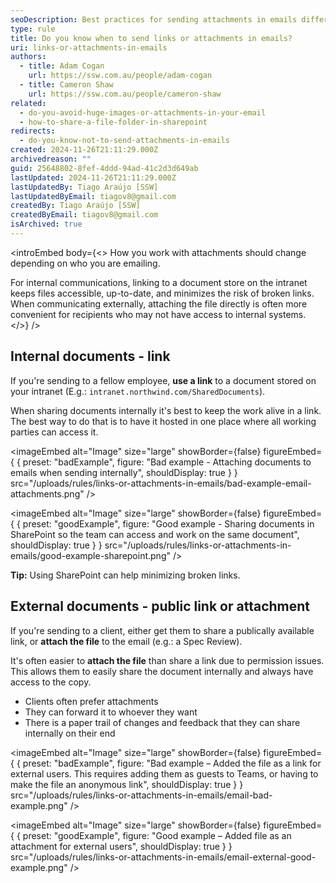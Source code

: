 ```yaml
---
seoDescription: Best practices for sending attachments in emails differ depending on whether you're communicating with internal or external parties. For internal communications, consider sharing links to a document store on your intranet to minimize broken links and keep the work alive.
type: rule
title: Do you know when to send links or attachments in emails?
uri: links-or-attachments-in-emails
authors:
  - title: Adam Cogan
    url: https://ssw.com.au/people/adam-cogan
  - title: Cameron Shaw
    url: https://ssw.com.au/people/cameron-shaw
related:
  - do-you-avoid-huge-images-or-attachments-in-your-email
  - how-to-share-a-file-folder-in-sharepoint
redirects:
  - do-you-know-not-to-send-attachments-in-emails
created: 2024-11-26T21:11:29.000Z
archivedreason: ""
guid: 25648802-8fef-4ddd-94ad-41c2d3d649ab
lastUpdated: 2024-11-26T21:11:29.000Z
lastUpdatedBy: Tiago Araújo [SSW]
lastUpdatedByEmail: tiagov8@gmail.com
createdBy: Tiago Araújo [SSW]
createdByEmail: tiagov8@gmail.com
isArchived: true
---
```


<introEmbed
  body={<>
How you work with attachments should change depending on who you are emailing.

For internal communications, linking to a document store on the intranet keeps files accessible, up-to-date, and minimizes the risk of broken links. When communicating externally, attaching the file directly is often more convenient for recipients who may not have access to internal systems.
  </>}
/>
## Internal documents - link

If you're sending to a fellow employee, **use a link** to a document stored on your intranet (E.g.: `intranet.northwind.com/SharedDocuments`).

When sharing documents internally it's best to keep the work alive in a link. The best way to do that is to have it hosted in one place where all working parties can access it.

<imageEmbed
  alt="Image"
  size="large"
  showBorder={false}
  figureEmbed={ {
    preset: "badExample",
    figure: "Bad example - Attaching documents to emails when sending internally",
    shouldDisplay: true
  } }
  src="/uploads/rules/links-or-attachments-in-emails/bad-example-email-attachments.png"
/>

<imageEmbed
  alt="Image"
  size="large"
  showBorder={false}
  figureEmbed={ {
    preset: "goodExample",
    figure: "Good example - Sharing documents in SharePoint so the team can access and work on the same document",
    shouldDisplay: true
  } }
  src="/uploads/rules/links-or-attachments-in-emails/good-example-sharepoint.png"
/>

**Tip:** Using SharePoint can help minimizing broken links.

## External documents - public link or attachment

If you're sending to a client, either get them to share a publically available link, or **attach the file** to the email (e.g.: a Spec Review).

It's often easier to **attach the file** than share a link due to permission issues. This allows them to easily share the document internally and always have access to the copy.

* Clients often prefer attachments
* They can forward it to whoever they want
* There is a paper trail of changes and feedback that they can share internally on their end

<imageEmbed
  alt="Image"
  size="large"
  showBorder={false}
  figureEmbed={ {
    preset: "badExample",
    figure: "Bad example – Added the file as a link for external users. This requires adding them as guests to Teams, or having to make the file an anonymous link",
    shouldDisplay: true
  } }
  src="/uploads/rules/links-or-attachments-in-emails/email-bad-example.png"
/>

<imageEmbed
  alt="Image"
  size="large"
  showBorder={false}
  figureEmbed={ {
    preset: "goodExample",
    figure: "Good example – Added file as an attachment for external users",
    shouldDisplay: true
  } }
  src="/uploads/rules/links-or-attachments-in-emails/email-external-good-example.png"
/>
